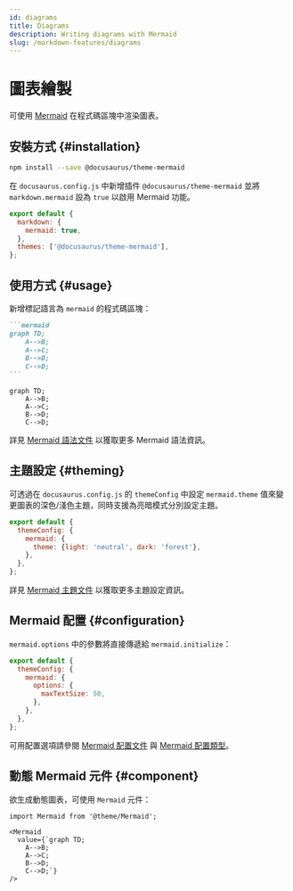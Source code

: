 ```yaml
---
id: diagrams
title: Diagrams
description: Writing diagrams with Mermaid
slug: /markdown-features/diagrams
---
```


# 圖表繪製

可使用 [Mermaid](https://mermaid-js.github.io/mermaid/) 在程式碼區塊中渲染圖表。

## 安裝方式 {#installation}

```bash npm2yarn
npm install --save @docusaurus/theme-mermaid
```

在 `docusaurus.config.js` 中新增插件 `@docusaurus/theme-mermaid` 並將 `markdown.mermaid` 設為 `true` 以啟用 Mermaid 功能。

```js title="docusaurus.config.js"
export default {
  markdown: {
    mermaid: true,
  },
  themes: ['@docusaurus/theme-mermaid'],
};
```

## 使用方式 {#usage}

新增標記語言為 `mermaid` 的程式碼區塊：

````md title="Example Mermaid diagram"
```mermaid
graph TD;
    A-->B;
    A-->C;
    B-->D;
    C-->D;
```
````

```mermaid
graph TD;
    A-->B;
    A-->C;
    B-->D;
    C-->D;
```

詳見 [Mermaid 語法文件](https://mermaid-js.github.io/mermaid/#/./n00b-syntaxReference) 以獲取更多 Mermaid 語法資訊。

## 主題設定 {#theming}

可透過在 `docusaurus.config.js` 的 `themeConfig` 中設定 `mermaid.theme` 值來變更圖表的深色/淺色主題，同時支援為亮暗模式分別設定主題。

```js title="docusaurus.config.js"
export default {
  themeConfig: {
    mermaid: {
      theme: {light: 'neutral', dark: 'forest'},
    },
  },
};
```

詳見 [Mermaid 主題文件](https://mermaid-js.github.io/mermaid/#/theming) 以獲取更多主題設定資訊。

## Mermaid 配置 {#configuration}

`mermaid.options` 中的參數將直接傳遞給 `mermaid.initialize`：

```js title="docusaurus.config.js"
export default {
  themeConfig: {
    mermaid: {
      options: {
        maxTextSize: 50,
      },
    },
  },
};
```

可用配置選項請參閱 [Mermaid 配置文件](https://mermaid-js.github.io/mermaid/#/./Setup?id=configuration) 與 [Mermaid 配置類型](https://github.com/mermaid-js/mermaid/blob/master/packages/mermaid/src/config.type.ts)。

## 動態 Mermaid 元件 {#component}

欲生成動態圖表，可使用 `Mermaid` 元件：

```mdx title="Example of dynamic Mermaid component"
import Mermaid from '@theme/Mermaid';

<Mermaid
  value={`graph TD;
    A-->B;
    A-->C;
    B-->D;
    C-->D;`}
/>
```